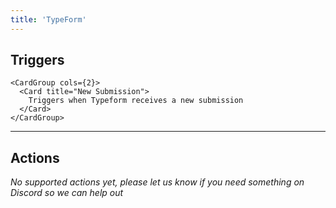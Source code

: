 ```yaml
---
title: 'TypeForm'
---
```


## Triggers


    <CardGroup cols={2}>
      <Card title="New Submission">
        Triggers when Typeform receives a new submission
      </Card>
    </CardGroup>
  

---

## Actions

*No supported actions yet, please let us know if you need something on Discord so we can help out* 

